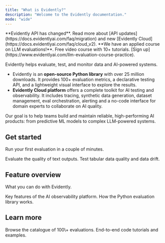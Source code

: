 ```yaml
---
title: "What is Evidently?"
description: "Welcome to the Evidently documentation."
mode: "wide"
---
```


<Info>
**Evidently API has changed**. Read more about [API updates](https://docs.evidentlyai.com/faq/migration) and new [Evidently Cloud](https://docs.evidentlyai.com/faq/cloud_v2).
</Info>

<Note>
**We have an applied course on LLM evaluations!**. Free video course with 10+ tutorials. [Sign up](https://www.evidentlyai.com/llm-evaluation-course-practice).
</Note>

Evidently helps evaluate, test, and monitor data and AI-powered systems.

- Evidently is an **open-source Python library** with over 25 million downloads. It provides 100\+ evaluation metrics, a declarative testing API, and a lightweight visual interface to explore the results.
- **Evidently Cloud platform** offers a complete toolkit for AI testing and observability. It includes tracing, synthetic data generation, dataset management, eval orchestration, alerting and a no-code interface for domain experts to collaborate on AI quality.

Our goal is to help teams build and maintain reliable, high-performing AI products: from predictive ML models to complex LLM-powered systems.

## Get started

Run your first evaluation in a couple of minutes.

<CardGroup cols="2">
  <Card title="LLM quickstart" icon="comment-text" href="/quickstart_llm">
    Evaluate the quality of text outputs.
  </Card>
  <Card title="ML quickstart" icon="table" href="/quickstart_ml">
    Test tabular data quality and data drift.
  </Card>
</CardGroup>

## Feature overview

What you can do with Evidently.

<CardGroup cols="2">
  <Card title="Evidently Platform" href="/docs/platform/overview" img="/images/platform_small-min.png">
    Key features of the AI observability platform.
  </Card>
  <Card title="Evidently library" href="docs/library/overview" img="/images/library_small-min.png">
    How the Python evaluation library works.
  </Card>
</CardGroup>

## Learn more

<CardGroup cols="2">
  <Card title="Metrics" icon="chart-simple" href="/metrics">
    Browse the catalogue of 100\+ evaluations.
  </Card>
  <Card title="Cookbook" icon="code" href="/examples">
    End-to-end code tutorials and examples.
  </Card>
</CardGroup>